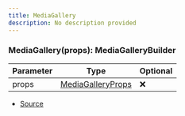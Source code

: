 ```yaml
---
title: MediaGallery
description: No description provided
---
```



### MediaGallery(props): MediaGalleryBuilder

| Parameter | Type | Optional |
| ----------- | ----------- | ----------- |
| props | [MediaGalleryProps](/docs/api-reference/types/MediaGalleryProps) | ❌ |


- [Source](https://github.com/underctrl-io/commandkit/blob/e7997746676c2b18be64230c918cb998973d18b5/packages/commandkit/src/components/v2/media-gallery.ts#L9)